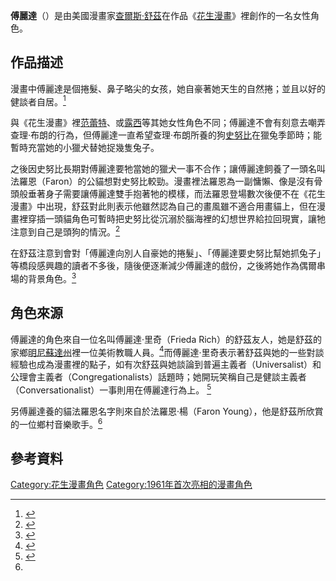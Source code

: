 {{noteTA
|G1=ThePeanuts
}}
{{Infobox character
| colour        = #fedf15
| colour text   = Black
| name          = 傅麗達
| series        = [[花生漫畫|花生漫畫]]
| image         = Frieda&Faron(The Peanuts).jpg
| caption       = 傅麗達抱著她所養的貓法羅恩（Faron）
| first         = 1961年3月6日
| last          = 1985年11月22日
| creator       = [[查爾斯·舒茲|查爾斯·舒茲]]
| gender        = 女
}}

'''傅麗達'''（{{lang-en|Frieda}}）是由美國漫畫家[[查爾斯·舒茲|查爾斯·舒茲]]在作品《[[花生漫畫|花生漫畫]]》裡創作的一名女性角色。

== 作品描述 ==
漫畫中傅麗達是個捲髮、鼻子略尖的女孩，她自豪著她天生的自然捲；並且以好的健談者自居。<ref>{{Cite web |url=http://www.nypress.com/against-snoopy/ |title=Against Snoopy |work=New York Press |author=Christopher Caldwell |date=2000年1月4日 |accessdate=2015年12月28日 |archive-date=2019年5月5日 |archive-url=https://web.archive.org/web/20190505111955/http://www.nypress.com/against-snoopy/ |dead-url=no }}</ref>

與《花生漫畫》裡[[范蕾特|范蕾特]]、或[[露西·潘貝魯特|露西]]等其她女性角色不同；傅麗達不會有刻意去嘲弄查理·布朗的行為，但傅麗達一直希望查理·布朗所養的狗[[史努比|史努比]]在獵兔季節時；能暫時充當她的小獵犬替她捉幾隻兔子。

之後因史努比長期對傅麗達要牠當她的獵犬一事不合作；讓傅麗達飼養了一頭名叫法羅恩（Faron）的公貓想對史努比較勁。漫畫裡法羅恩為一副慵懶、像是沒有骨頭般垂著身子需要讓傅麗達雙手抱著牠的模樣，而法羅恩登場數次後便不在《花生漫畫》中出現，舒茲對此則表示他雖然認為自己的畫風雖不適合用畫貓上，但在漫畫裡穿插一頭貓角色可暫時把史努比從沉溺於腦海裡的幻想世界給拉回現實，讓牠注意到自己是頭狗的情況。<ref name="Jubilee75">{{cite book |title=Peanuts Jubilee: My Life and Art With Charlie Brown and Others |publisher=Holt, Rinehart, and Winston |year=1975年 |author=[[查爾斯·舒茲|查爾斯·舒茲]] |isbn=0-03-015081-7}}</ref>

在舒茲注意到會對「傅麗達向別人自豪她的捲髮」、「傅麗達要史努比幫她抓兔子」等橋段感興趣的讀者不多後，隨後便逐漸減少傅麗達的戲份，之後將她作為偶爾串場的背景角色。<ref>{{Cite web |url=http://www.fivecentsplease.org/dpb/peantfaq.txt |title=The Peanuts FAQ |work=Five Cents Please |date=2014年12月26日 |accessdate=2015年12月28日 |archive-date=2019年10月2日 |archive-url=https://web.archive.org/web/20191002051155/http://fivecentsplease.org/dpb/peantfaq.txt |dead-url=no }}</ref>

== 角色來源 ==
傅麗達的角色來自一位名叫傅麗達·里奇（Frieda Rich）的舒茲友人，她是舒茲的家鄉[[明尼蘇達州|明尼蘇達州]]裡一位美術教職人員。<ref>{{Cite web |url=http://www.cartoonbrew.com/biz/charles-schulz-unpublished-pre-peanuts-late-1940s-try-out-comic-strip-art-readies-for-public-auction-41333.html |title=Charles Schulz unpublished pre-Peanuts late-1940s try-out comic strip art readies for public auction |work=Cartoon Brew |author=Chris Arran |date=2011年4月26日 |accessdate=2015年12月28日 |archive-date=2016年3月4日 |archive-url=https://web.archive.org/web/20160304093357/http://www.cartoonbrew.com/biz/charles-schulz-unpublished-pre-peanuts-late-1940s-try-out-comic-strip-art-readies-for-public-auction-41333.html |dead-url=no }}</ref>而傅麗達·里奇表示著舒茲與她的一些對談經驗也成為漫畫裡的點子，如有次舒茲與她談論到普遍主義者（Universalist）和公理會主義者（Congregationalists）話題時；她開玩笑稱自己是健談主義者（Conversationalist）一事則用在傅麗達行為上。 <ref>{{cite news |title=Frieda Doesn't Have Problems Like Charlie |work=Winona Daily News |page=7頁 |date=1969年10月5日 |accessdate=2015年12月28日 }}</ref>

另傅麗達養的貓法羅恩名字則來自於法羅恩·楊（Faron Young），他是舒茲所欣賞的一位鄉村音樂歌手。<ref name="Jubilee75"/>

== 參考資料 ==
{{reflist}}

{{Snoopy}}

{{DEFAULTSORT:Frieda}}
[[Category:花生漫畫角色|Category:花生漫畫角色]]
[[Category:1961年首次亮相的漫畫角色|Category:1961年首次亮相的漫畫角色]]